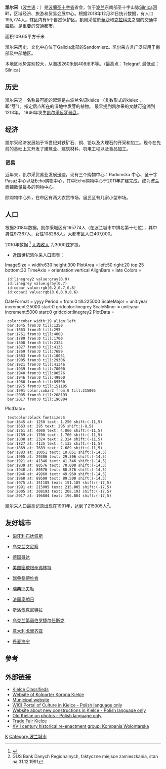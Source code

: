 {{Expand language|en|pl}}
{{Refimprove|time=2019-04-30T13:14:09+00:00}}
{{Infobox settlement
|name = 凯尔采
|image_skyline = Kielce Bishops' palace 20051008 1019.jpg
|imagesize = 250px
|image_caption = [[凱爾采克拉科夫主教宮|凱爾采克拉科夫主教宮]]
|image_shield = Herb miasta Kielce.svg
|pushpin_map = Poland
|pushpin_label_position = bottom
|coordinates_region = PL
|subdivision_type = 国家
|subdivision_name = {{POL}}
|subdivision_type1 = [[波蘭行政區劃|省]]
|subdivision_name1 = [[圣十字省|圣十字省]]
|subdivision_type2 = [[市|市]]
|subdivision_name2 = ''city county''
|leader_title = 市长
|leader_name = [[Wojciech_Lubawski|Wojciech Lubawski]]
|established_title = 创建于
|established_date = 11世纪
|established_title3 = Town rights
|established_date3 = 1364
|elevation_min_m = 260
|elevation_max_m = 408
|area_total_km2 = 109.65
|population_as_of = 2009
|population_total = 204891
|population_density_km2 = auto
|population_metro = 327862
|timezone = [[Central_European_Time|CET]]
|utc_offset = +1
|timezone_DST = [[Central_European_Summer_Time|CEST]]
|utc_offset_DST = +2
|latd = 50
|latm = 53
|lats =
|latNS = N
|longd = 20
|longm = 37
|longs =
|longEW = E
|postal_code_type = 邮编
|postal_code = 25-001 to 25-900
|area_code = +48 41
|blank_name = [[Polish_car_number_plates|车牌标识]]
|blank_info = TK
|website= http://www.um.kielce.pl }}
'''凯尔采'''（[[波兰语|波兰语]]：'''{{lang|pl|Kielce}}'''）是[[波蘭|波蘭]][[圣十字省|圣十字省]]省会，位于[[波兰|波兰]]东南部圣十字山脉[[Silnicą河|Silnicą河]]畔，区域经济、旅游和贸易会展中心。根据2018年12月31日统计数据，有人口195,774人。辖区内有5个自然保护区。凱爾采位於[[華沙|華沙]]和[[克拉科夫|克拉科夫]]之間的交通中繼點。是重要的交通都市。

面积109.65平方千米

凯尔采历史、文化中心位于Galicia北部的Sandomierz。凯尔采方言广泛应用于南部及中部地区。

本地区地势差别较大，从海拔260米到408米不等。（最高点：Telegraf, 最低点：Silnica）

== 历史 ==
凯尔采这一名称最可能的起源是古波兰名词kielce （复数形式的kielec ，即“芽”），指定居点所在的湿地中发芽的植物。 最早提到凯尔采的文献可追溯到1213年。
1946年发生[[凯尔采反犹骚乱|凯尔采反犹骚乱]]。

== 经济 ==

凯尔采经济发展始于15世纪对铁矿石、铜、铅以及大理石的开采和加工。现今在先前的基础上又开发了建筑业、建筑材料、机电工程以及食品加工。

=== 贸易 ===

近年来，凯尔采贸易业发展迅速。现有三个购物中心：Radomska 中心、圣十字Pasaż中心以及Echo购物中心，其中Echo购物中心于2011年扩建完成，成为波兰商铺数量最多的购物中心。

除购物中心外，在市区有两大农贸市场，居民区有几家小型市场。

== 人口 ==

根据2018年数据，凯尔采城区有195774人（在波兰城市中排名第十七位），其中男性97367人，女性108288人。大都市区人口407,000。

2010年数据 <ref name="Gazeta Prawna">{{cytuj stronę|url=http://praca.gazetaprawna.pl/artykuly/477231,zobacz_w_ktorym_z_polskich_miast_najwiecej_zarobisz.html|tytuł=Zobacz, w którym z polskich miast najwięcej zarobisz|opublikowany=Gazeta Prawna|język=pl|data dostępu=2011-08-30}}</ref> [[Mediana|人均收入]] 为3000兹罗提。

* 近四世纪凯尔采人口图表：

<timeline>
ImageSize = width:630 height:300
PlotArea = left:50 right:20 top:25 bottom:30
TimeAxis = orientation:vertical
AlignBars = late
Colors =
  id:linegrey2 value:gray(0.9)
  id:linegrey value:gray(0.7)
  id:cobar value:rgb(0.2,0.7,0.8)
  id:cobar2 value:rgb(0.6,0.9,0.6)
DateFormat = yyyy
Period = from:0 till:225000
ScaleMajor = unit:year increment:25000 start:0 gridcolor:linegrey
ScaleMinor = unit:year increment:5000 start:0 gridcolor:linegrey2
PlotData =
  color:cobar width:19 align:left
  bar:1645 from:0 till:1250
  bar:1663 from:0 till:295
  bar:1761 from:0 till:4000
  bar:1789 from:0 till:1700
  bar:1808 from:0 till:2324
  bar:1827 from:0 till:4135
  bar:1869 from:0 till:7689
  bar:1883 from:0 till:10051
  bar:1905 from:0 till:29306
  bar:1921 from:0 till:41346
  bar:1939 from:0 till:70000
  bar:1940 from:0 till:80576
  bar:1946 from:0 till:49960
  bar:1960 from:0 till:89500
  bar:1975 from:0 till:151185
  bar:1991 color:cobar2 from:0 till:215005
  bar:2005 from:0 till:208193
  bar:2017 from:0 till:196804
PlotData=
  textcolor:black fontsize:S
  bar:1645 at: 1250 text: 1.250 shift:(-11,5)
  bar:1663 at: 295 text: 295 shift:(-8,5)
  bar:1761 at: 4000 text: 4.000 shift:(-11,5)
  bar:1789 at: 1700 text: 1.700 shift:(-11,5)
  bar:1808 at: 2324 text: 2.324 shift:(-11,5)
  bar:1827 at: 4135 text: 4.135 shift:(-11,5)
  bar:1869 at: 7689 text: 7.689 shift:(-11,5)
  bar:1883 at: 10051 text: 10.051 shift:(-14,5)
  bar:1905 at: 29306 text: 29.306 shift:(-14,5)
  bar:1921 at: 41346 text: 41.346 shift:(-14,5)
  bar:1939 at: 80576 text: 70.000 shift:(-14,5)
  bar:1940 at: 80576 text: 80.576 shift:(-14,5)
  bar:1946 at: 49960 text: 49.960 shift:(-14,5)
  bar:1960 at: 89500 text: 89.500 shift:(-14,5)
  bar:1975 at: 151185 text: 151.185 shift:(-17,5)
  bar:1991 at: 215005 text: 215.005 shift:(-17,5)
  bar:2005 at: 208193 text: 208.193 shift:(-17,5)
  bar:2017 at: 196804 text: 196.804 shift:(-17,5)
</timeline>

凯尔采人口最高记录出现在1991年，达到了215005人<ref>GUS Bank Danych Regionalnych, faktyczne miejsce zamieszkania, stan na 31.12.1991</ref>。

== 友好城市 ==
* {{flagicon|Hungary}}[[匈牙利|匈牙利]][[布达佩斯|布达佩斯]]
* {{flagicon|Ukraine}}[[乌克兰|乌克兰]][[文尼察|文尼察]]
* {{flagicon|Germany}}[[德国|德国]][[哥达|哥达]]
* {{flagicon|USA}}[[美国|美国]][[弗林特_(密歇根州)|密歇根州弗林特]]
* {{flagicon|Sweden}}[[瑞典|瑞典]][[桑德维肯|桑德维肯]]
* {{flagicon|Sweden}}[[瑞典|瑞典]][[耶夫勒|耶夫勒]]
* {{flagicon|France}}[[法国|法国]][[奥朗日|奥朗日]]
* {{flagicon|Slovakia}}[[斯洛伐克|斯洛伐克]][[尼特拉|尼特拉]]
* {{flagicon|Ukraine}}[[乌克兰|乌克兰]][[第聂伯罗捷尔任斯克|第聂伯罗捷尔任斯克]]
* {{flagicon|Italy}}[[意大利|意大利]][[戈里齐亚|戈里齐亚]]
* {{flagicon|Denmark}}[[丹麦|丹麦]][[海宁_(丹麦)|海宁]]

== 參考 ==
{{reflist}}

== 外部链接 ==
* [http://www.kieleckie.org Kielce Classifieds]{{Wayback|url=http://www.kieleckie.org/ |date=20200326031535 }}
* [http://www.korona-kielce.pl Website of Kolporter Korona Kielce]{{Wayback|url=http://www.korona-kielce.pl/ |date=20200919093341 }}
* [http://www.um.kielce.pl Municipal website]{{Wayback|url=http://www.um.kielce.pl/ |date=20200919122033 }}
* [http://www.wici.info WICI Portal of Culture in Kielce - Polish language only]{{Wayback|url=http://www.wici.info/ |date=20200907095213 }}
* [http://www.inwestycje.kielce.pl Website about new constructions in Kielce - Polish language only]{{Wayback|url=http://www.inwestycje.kielce.pl/ |date=20200831213550 }}
* [http://www.kielce.vel.pl Old Kielce on photos - Polish language only]{{Wayback|url=http://www.kielce.vel.pl/ |date=20070426062646 }}
* [http://www.targikielce.pl Trade Fair Kielce]{{Wayback|url=http://www.targikielce.pl/ |date=20200916161346 }}
* [https://web.archive.org/web/20070302185739/http://www.wolontarze.pl/ XVII century historical re-enactment group: Kompania Wolontarska]

{{Authority control}}
[[Category:圣十字省城市|K]]
[[Category:波兰城市|Category:波兰城市]]